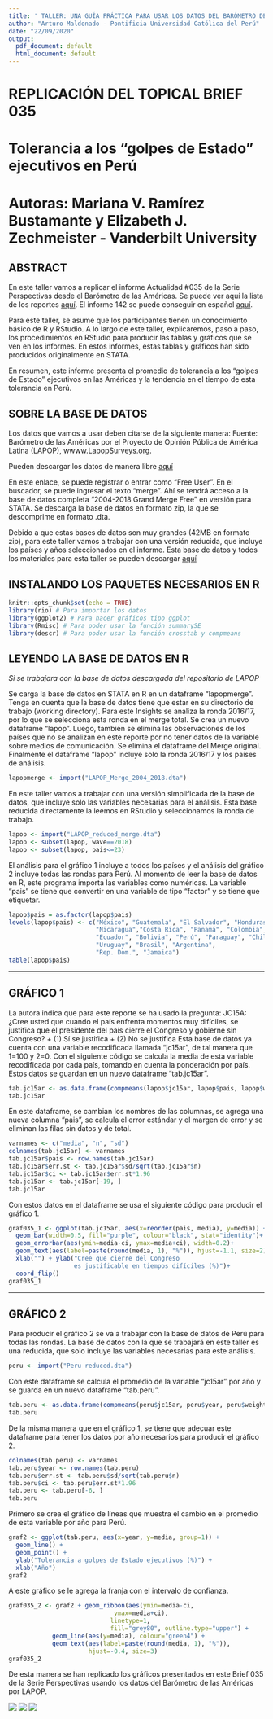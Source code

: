 ```yaml
---
title: ' TALLER: UNA GUÍA PRÁCTICA PARA USAR LOS DATOS DEL BARÓMETRO DE LAS AMÉRICAS '
author: "Arturo Maldonado - Pontificia Universidad Católica del Perú"
date: "22/09/2020"
output:
  pdf_document: default
  html_document: default
---
```


# REPLICACIÓN DEL TOPICAL BRIEF 035 
# Tolerancia a los "golpes de Estado" ejecutivos en Perú
# Autoras: Mariana V. Ramírez Bustamante y Elizabeth J. Zechmeister - Vanderbilt University 

## ABSTRACT

En este taller vamos a replicar el informe Actualidad #035 de la Serie Perspectivas desde el Barómetro de las Américas. Se puede ver aquí la lista de los reportes [aquí](https://www.vanderbilt.edu/lapop-espanol/perspectivas/). El informe 142 se puede conseguir en español [aquí](https://www.vanderbilt.edu/lapop/insights/ITB035es.pdf).

Para este taller, se asume que los participantes tienen un conocimiento básico de R y RStudio. A lo largo de este taller, explicaremos, paso a paso, los procedimientos en RStudio para producir las tablas y gráficos que se ven en los informes. En estos informes, estas tablas y gráficos han sido producidos originalmente en STATA. 

En resumen, este informe presenta el promedio de tolerancia a los "golpes de Estado" ejecutivos en las Américas y la tendencia en el tiempo de esta tolerancia en Perú.

## SOBRE LA BASE DE DATOS

Los datos que vamos a usar deben citarse de la siguiente manera:
Fuente: Barómetro de las Américas por el Proyecto de Opinión Pública de América Latina (LAPOP), wwww.LapopSurveys.org.

Pueden descargar los datos de manera libre  [aquí](http://datasets.americasbarometer.org/database/login.php)

En este enlace, se puede registrar o entrar como "Free User". En el buscador, se puede ingresar el texto "merge". Ahí se tendrá acceso a la base de datos completa "2004-2018 Grand Merge Free" en versión para STATA. Se descarga la base de datos en formato zip, la que se descomprime en formato .dta.

Debido a que estas bases de datos son muy grandes (42MB en formato zip), para este taller vamos a trabajar con una versión reducida, que incluye los países y años seleccionados en el informe. Esta base de datos y todos los materiales para esta taller se pueden descargar [aquí](https://github.com/arturomaldonado/TallerLAPOP2020.git)

## INSTALANDO LOS PAQUETES NECESARIOS EN R

```r
knitr::opts_chunk$set(echo = TRUE)
library(rio) # Para importar los datos
library(ggplot2) # Para hacer gráficos tipo ggplot
library(Rmisc) # Para poder usar la función summarySE
library(descr) # Para poder usar la función crosstab y compmeans
```

## LEYENDO LA BASE DE DATOS EN R
*Si se trabajara con la base de datos descargada del repositorio de LAPOP*

Se carga la base de datos en STATA en R en un dataframe "lapopmerge". Tenga en cuenta que la base de datos tiene que estar en su directorio de trabajo (working directory). Para este Insights se analiza la ronda 2016/17, por lo que se selecciona esta ronda en el merge total. Se crea un nuevo dataframe "lapop".
Luego, también se elimina las observaciones de los países que no se analizan en este reporte por no tener datos de la variable sobre medios de comunicación. Se elimina el dataframe del Merge original. 
Finalmente el dataframe "lapop"  incluye solo la ronda 2016/17 y los países de análisis.

```r
lapopmerge <- import("LAPOP_Merge_2004_2018.dta")
```
En este taller vamos a trabajar con una versión simplificada de la base de datos, que incluye solo las variables necesarias para el análisis. Esta base reducida directamente la leemos en RStudio y seleccionamos la ronda de trabajo.
```r
lapop <- import("LAPOP_reduced_merge.dta")
lapop <- subset(lapop, wave==2018)
lapop <- subset(lapop, pais<=23)
```
El análisis para el gráfico 1 incluye a todos los países y el análisis del gráfico 2 incluye todas las rondas para Perú.
Al momento de leer la base de datos en R, este programa importa las variables como numéricas. La variable "pais" se tiene que convertir en una variable de tipo "factor" y se tiene que etiquetar.
```r
lapop$pais = as.factor(lapop$pais)
levels(lapop$pais) <- c("México", "Guatemala", "El Salvador", "Honduras",
                        "Nicaragua","Costa Rica", "Panamá", "Colombia", 
                        "Ecuador", "Bolivia", "Perú", "Paraguay", "Chile",
                        "Uruguay", "Brasil", "Argentina", 
                        "Rep. Dom.", "Jamaica")
table(lapop$pais)
```
___
## GRÁFICO 1
La autora indica que para este reporte se ha usado la pregunta: JC15A: ¿Cree usted que cuando el país enfrenta momentos muy difíciles, se justifica que el presidente del país cierre el Congreso y gobierne sin Congreso? 
+ (1) Sí se justifica
+ (2) No se justifica 
Esta base de datos ya cuenta con una variable recodificada llamada "jc15ar", de tal manera que 1=100 y 2=0. 
Con el siguiente código se calcula la media de esta variable recodificada por cada país, tomando en cuenta la ponderación por país. Estos datos se guardan en un nuevo dataframe "tab.jc15ar".
```r
tab.jc15ar <- as.data.frame(compmeans(lapop$jc15ar, lapop$pais, lapop$weight1500, plot=FALSE))
tab.jc15ar
```
En este dataframe, se cambian los nombres de las columnas, se agrega una nueva columna "pais", se calcula el error estándar y el margen de error y se eliminan las filas sin datos y de total.
```r
varnames <- c("media", "n", "sd")
colnames(tab.jc15ar) <- varnames
tab.jc15ar$pais <- row.names(tab.jc15ar)
tab.jc15ar$err.st <- tab.jc15ar$sd/sqrt(tab.jc15ar$n)
tab.jc15ar$ci <- tab.jc15ar$err.st*1.96
tab.jc15ar <- tab.jc15ar[-19, ]
tab.jc15ar
```
Con estos datos en el dataframe se usa el siguiente código para producir el gráfico 1.
```r
graf035_1 <- ggplot(tab.jc15ar, aes(x=reorder(pais, media), y=media)) +
  geom_bar(width=0.5, fill="purple", colour="black", stat="identity")+
  geom_errorbar(aes(ymin=media-ci, ymax=media+ci), width=0.2)+
  geom_text(aes(label=paste(round(media, 1), "%")), hjust=-1.1, size=2)+
  xlab("") + ylab("Cree que cierre del Congreso
                  es justificable en tiempos difíciles (%)")+
  coord_flip()
graf035_1
```

___
## GRÁFICO 2
Para producir el gráfico 2 se va a trabajar con la base de datos de Perú para todas las rondas. La base de datos con la que se trabajará en este taller es una reducida, que solo incluye las variables necesarias para este análisis.
```r
peru <- import("Peru reduced.dta")
```
Con este dataframe se calcula el promedio de la variable "jc15ar" por año y se guarda en un nuevo dataframe "tab.peru".
```r
tab.peru <- as.data.frame(compmeans(peru$jc15ar, peru$year, peru$weight1500, plot=FALSE))
tab.peru
```
De la misma manera que en el gráfico 1, se tiene que adecuar este dataframe para tener los datos por año necesarios para producir el gráfico 2.
```r
colnames(tab.peru) <- varnames
tab.peru$year <- row.names(tab.peru)
tab.peru$err.st <- tab.peru$sd/sqrt(tab.peru$n)
tab.peru$ci <- tab.peru$err.st*1.96
tab.peru <- tab.peru[-6, ]
tab.peru
```
Primero se crea el gráfico de líneas que muestra el cambio en el promedio  de esta variable por año para Perú.
```r
graf2 <- ggplot(tab.peru, aes(x=year, y=media, group=1)) + 
  geom_line() +
  geom_point() +
  ylab("Tolerancia a golpes de Estado ejecutivos (%)") +
  xlab("Año")
graf2
```

A este gráfico se le agrega la franja con el intervalo de confianza.
```r
graf035_2 <- graf2 + geom_ribbon(aes(ymin=media-ci, 
                             ymax=media+ci),
                            linetype=1,
                            fill="grey80", outline.type="upper") + 
            geom_line(aes(y=media), colour="green4") + 
            geom_text(aes(label=paste(round(media, 1), "%")), 
                      hjust=-0.4, size=3)
graf035_2
```

De esta manera se han replicado los gráficos presentados en este Brief 035 de la Serie Perspectivas usando los datos del Barómetro de las Américas por LAPOP.

![](/Users/Arturo/Desktop/ab-full-color.png) ![](/Users/Arturo/Desktop/lapop-full-color.png) ![](/Users/Arturo/Desktop/pucp.png)
